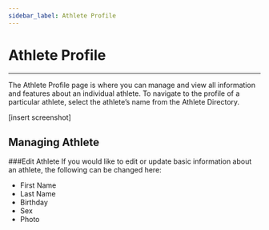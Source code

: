 ```yaml
---
sidebar_label: Athlete Profile
---
```




# Athlete Profile

---

The Athlete Profile page is where you can manage and view all information and features about an individual athlete. To navigate to the profile of a particular athlete, select the athlete’s name from the Athlete Directory.

[insert screenshot]

## Managing Athlete
###Edit Athlete
If you would like to edit or update basic information about an athlete, the following can be changed here:
* First Name
* Last Name
* Birthday
* Sex
* Photo
